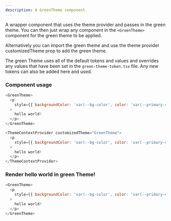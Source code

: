 ```yaml
---
description: A GreenTheme component.
---
```



A wrapper component that uses the theme provider and passes in the green theme. You can then just wrap any component in the `<GreenTheme>` component for the green theme to be applied.

Alternatively you can import the green theme and use the theme provider customizedTheme prop to add the green theme.

The green Theme uses all of the default tokens and values and overrides any values that have been set in the `green-theme-token.tsx` file. Any new tokens can also be added here and used.

### Component usage

```js
<GreenTheme>
  <p
    style={{ backgroundColor: 'var(--bg-color', color: 'var(--primary-color)' }}
  >
    hello world!
  </p>
</GreenTheme>
```

```js
<ThemeContextProvider customizedTheme="GreenTheme">
  <p
    style={{ backgroundColor: 'var(--bg-color', color: 'var(--primary-color)' }}
  >
    hello world!
  </p>
</ThemeContextProvider>
```

### Render hello world in green Theme!

```js live
<GreenTheme>
  <p
    style={{ backgroundColor: 'var(--bg-color', color: 'var(--primary-color)' }}
  >
    hello world!
  </p>
</GreenTheme>
```
